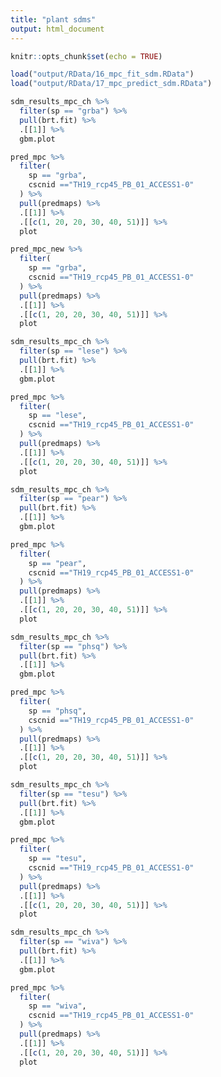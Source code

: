 ```yaml
---
title: "plant sdms"
output: html_document
---
```


```r
knitr::opts_chunk$set(echo = TRUE)
```

```r
load("output/RData/16_mpc_fit_sdm.RData")
load("output/RData/17_mpc_predict_sdm.RData")
```

```r
sdm_results_mpc_ch %>%
  filter(sp == "grba") %>%
  pull(brt.fit) %>%
  .[[1]] %>%
  gbm.plot
```

```r
pred_mpc %>%
  filter(
    sp == "grba",
    cscnid =="TH19_rcp45_PB_01_ACCESS1-0"
  ) %>%
  pull(predmaps) %>%
  .[[1]] %>%
  .[[c(1, 20, 20, 30, 40, 51)]] %>%
  plot
```
```r
pred_mpc_new %>%
  filter(
    sp == "grba",
    cscnid =="TH19_rcp45_PB_01_ACCESS1-0"
  ) %>%
  pull(predmaps) %>%
  .[[1]] %>%
  .[[c(1, 20, 20, 30, 40, 51)]] %>%
  plot
```


```r
sdm_results_mpc_ch %>%
  filter(sp == "lese") %>%
  pull(brt.fit) %>%
  .[[1]] %>%
  gbm.plot
```

```r
pred_mpc %>%
  filter(
    sp == "lese",
    cscnid =="TH19_rcp45_PB_01_ACCESS1-0"
  ) %>%
  pull(predmaps) %>%
  .[[1]] %>%
  .[[c(1, 20, 20, 30, 40, 51)]] %>%
  plot
```

```r
sdm_results_mpc_ch %>%
  filter(sp == "pear") %>%
  pull(brt.fit) %>%
  .[[1]] %>%
  gbm.plot
```

```r
pred_mpc %>%
  filter(
    sp == "pear",
    cscnid =="TH19_rcp45_PB_01_ACCESS1-0"
  ) %>%
  pull(predmaps) %>%
  .[[1]] %>%
  .[[c(1, 20, 20, 30, 40, 51)]] %>%
  plot
```


```r
sdm_results_mpc_ch %>%
  filter(sp == "phsq") %>%
  pull(brt.fit) %>%
  .[[1]] %>%
  gbm.plot
```

```r
pred_mpc %>%
  filter(
    sp == "phsq",
    cscnid =="TH19_rcp45_PB_01_ACCESS1-0"
  ) %>%
  pull(predmaps) %>%
  .[[1]] %>%
  .[[c(1, 20, 20, 30, 40, 51)]] %>%
  plot
```

```r
sdm_results_mpc_ch %>%
  filter(sp == "tesu") %>%
  pull(brt.fit) %>%
  .[[1]] %>%
  gbm.plot
```

```r
pred_mpc %>%
  filter(
    sp == "tesu",
    cscnid =="TH19_rcp45_PB_01_ACCESS1-0"
  ) %>%
  pull(predmaps) %>%
  .[[1]] %>%
  .[[c(1, 20, 20, 30, 40, 51)]] %>%
  plot
```

```r
sdm_results_mpc_ch %>%
  filter(sp == "wiva") %>%
  pull(brt.fit) %>%
  .[[1]] %>%
  gbm.plot
```

```r
pred_mpc %>%
  filter(
    sp == "wiva",
    cscnid =="TH19_rcp45_PB_01_ACCESS1-0"
  ) %>%
  pull(predmaps) %>%
  .[[1]] %>%
  .[[c(1, 20, 20, 30, 40, 51)]] %>%
  plot
```






